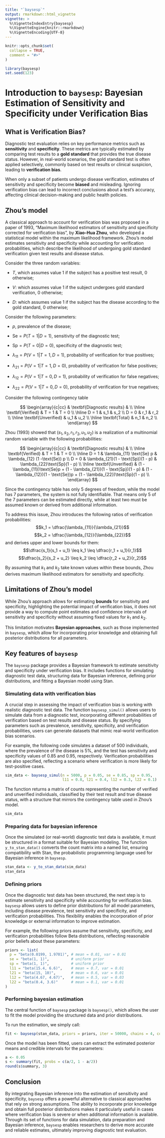 ```yaml
---
title: "`baysesp`"
output: rmarkdown::html_vignette
vignette: >
  %\VignetteIndexEntry{baysesp}
  %\VignetteEngine{knitr::rmarkdown}
  %\VignetteEncoding{UTF-8}
---
```


```r
knitr::opts_chunk$set(
  collapse = TRUE,
  comment = "#>"
)
```

```r
library(baysesp)
set.seed(123)
```

# Introduction to `baysesp`: Bayesian Estimation of Sensitivity and Specificity under Verification Bias

## What is Verification Bias?

Diagnostic test evaluation relies on key performance metrics such as **sensitivity** and **specificity**. These metrics are typically estimated by comparing test results to a **gold standard** that provides the true disease status. However, in real-world scenarios, the gold standard test is often applied selectively, commonly based on test results or clinical suspicion, leading to **verification bias**.

When only a subset of patients undergo disease verification, estimates of sensitivity and specificity become **biased** and misleading. Ignoring verification bias can lead to incorrect conclusions about a test's accuracy, affecting clinical decision-making and public health policies.

## Zhou's model

A classical approach to account for verification bias was proposed in a paper of 1993, "Maximum likelihood estimators of sensitivity and specificity corrected for verification bias", by **Xiao-Hua Zhou**, who developed a statistical model within the maximum likelihood framework. Zhou's model estimates sensitivity and specificity while accounting for verification probabilities, which describe the likelihood of undergoing gold standard verification given test results and disease status.

Consider the three random variables:

- $T$, which assumes value $1$ if the subject has a positive test result, $0$ otherwise;

- $V$: which assumes value $1$ if the subject undergoes gold standard verification, $0$ otherwise;

- $D$: which assumes value $1$ if the subject has the disease according to the gold standard, $0$ otherwise;

Consider the following parameters:

- $p$, prevalence of the disease;

- $\text{Se} = P(T=1|D=1)$, sensitivity of the diagnostic test;

- $\text{Sp} = P(T=0|D=0)$, specificity of the diagnostic test;

- $\lambda_{11}=P(V=1|T=1,D=1)$, probability of verification for true positives;

- $\lambda_{21}=P(V=1|T=1,D=0)$, probability of verification for false positives;

- $\lambda_{12}=P(V=1|T=0,D=1)$, probability of verification for false negatives;

- $\lambda_{22}=P(V=1|T=0,D=0)$, probability of verification for true negatives;



Consider the following contingency table

$$
\begin{array}{c|cc}
 & \textbf{Diagnostic results} &  \\
\hline
\textbf{Verified} & T = 1 & T = 0 \\
\hline
D = 1 & s_1 & s_2 \\
D = 0 & r_1 & r_2 \\
\hline
\textbf{Unverified} & u_1 & u_2 \\
\hline
\textbf{Total} & n_1 & n_2 \\
\end{array}
$$

Zhou (1993) showed that $(s_1, s_2, r_1, r_2, u_1, u_2)$ is a realization of a multinomial random variable with the following probabilities:

$$
\begin{array}{c|cc}
 & \textbf{Diagnostic results} &  \\
\hline
\textbf{Verified} & T = 1 & T = 0 \\
\hline
D = 1 & \lambda_{11} \text{Se} p & \lambda_{12} (1 -\text{Se}) p \\
D = 0 & \lambda_{21}(1 - \text{Sp})(1 - p) & \lambda_{22}\text{Sp}(1 - p) \\
\hline
\textbf{Unverified} & (1 - \lambda_{11})\text{Se}p + (1 - \lambda_{21})(1 - \text{Sp})(1 - p)
 & (1 - \lambda_{12})(1 - \text{Se})p + (1 - \lambda_{22})\text{Sp}(1 - p) \\
\end{array}
$$

Since the contingency table has only 5 degrees of freedom, while the model has 7 parameters, the system is not fully identifiable. That means only 5 of the 7 parameters can be estimated directly, while at least two must be assumed known or derived from additional information.

To address this issue, Zhou introduces the following ratios of verification probabilities: $$k_1 = \dfrac{\lambda_{11}}{\lambda_{21}}$$ $$k_2 = \dfrac{\lambda_{12}}{\lambda_{22}}$$ and derives upper and lower bounds for them: $$\dfrac{s_1}{s_1 + u_1} \leq k_1 \leq \dfrac{r_1 + u_1}{r_1}$$ $$\dfrac{s_2}{s_2 + u_2} \leq k_2 \leq \dfrac{r_2 + u_2}{r_2}$$

By assuming that $k_1$ and $k_2$ take known values within these bounds, Zhou derives maximum likelihood estimators for sensitivity and specificity.

## Limitations of Zhou's model

While Zhou's approach allows for estimating **bounds** for sensitivity and specificity, highlighting the potential impact of verification bias, it does not provide a way to compute point estimates and confidence intervals of sensitivity and specificity without assuming fixed values for $k_1$ and $k_2$.

This limitation motivates **Bayesian approaches**, such as those implemented in `baysesp`, which allow for incorporating prior knowledge and obtaining full posterior distributions for all parameters.



## Key features of `baysesp`
The `baysesp` package provides a Bayesian framework to estimate sensitivity and specificity under verification bias. It includes functions for simulating diagnostic test data, structuring data for Bayesian inference, defining prior distributions, and fitting a Bayesian model using Stan.

### Simulating data with verification bias

A crucial step in assessing the impact of verification bias is working with realistic diagnostic test data. The function `baysesp_simul()` allows users to simulate data from a diagnostic test, incorporating different probabilities of verification based on test results and disease status. By specifying parameters such as prevalence, sensitivity, specificity, and verification probabilities, users can generate datasets that mimic real-world verification bias scenarios.

For example, the following code simulates a dataset of 500 individuals, where the prevalence of the disease is 5%, and the test has sensitivity and specificity values of 0.85 and 0.95, respectively. Verification probabilities are also specified, reflecting a scenario where verification is more likely for test-positive cases.

```r
sim_data <- baysesp_simul(n = 5000, p = 0.05, se = 0.85, sp = 0.95,
                          l11 = 0.8, l21 = 0.4, l12 = 0.3, l22 = 0.1)
```

The function returns a matrix of counts representing the number of verified and unverified individuals, classified by their test result and true disease status, with a structure that mirrors the contingency table used in Zhou’s model.

```r
sim_data
```

### Preparing data for bayesian inference
Once the simulated (or real-world) diagnostic test data is available, it must be structured in a format suitable for Bayesian modeling. The function `y_to_stan_data()` converts the count matrix into a named list, ensuring compatibility with Stan, the probabilistic programming language used for Bayesian inference in `baysesp`.

```r
stan_data <- y_to_stan_data(sim_data)
stan_data
```

### Defining priors

Once the diagnostic test data has been structured, the next step is to estimate sensitivity and specificity while accounting for verification bias. `baysesp` allows users to define prior distributions for all model parameters, including disease prevalence, test sensitivity and specificity, and verification probabilities. This flexibility enables the incorporation of prior knowledge or external information to improve estimation.

For example, the following priors assume that sensitivity, specificity, and verification probabilities follow Beta distributions, reflecting reasonable prior beliefs about these parameters:

```r
priors <- list(
  p = "beta(0.0199, 1.9701)", # mean = 0.01, var = 0.01
  se = "beta(1, 1)",          # uniform prior
  sp = "beta(1, 1)",          # uniform prior
  l11 = "beta(15.4, 6.6)",    # mean = 0.7, var = 0.01
  l21 = "beta(15, 10)",       # mean = 0.6, var = 0.01
  l12 = "beta(4.67, 4.67)",   # mean = 0.5, var = 0.03
  l22 = "beta(0.4, 3.6)"      # mean = 0.1, var = 0.01
)
```

### Performing bayesian estimation

The central function of `baysesp` package is `baysesp()`, which allows the user to fit the model providing the structured data and prior distributions. 

To run the estimation, we simply call:

```r
fit <- baysesp(stan_data, priors = priors, iter = 50000, chains = 4, cores = 4)
```

Once the model has been fitted, users can extract the estimated posterior means and credible intervals for the parameters:

```r
a <- 0.05
s <- summary(fit, probs = c(a/2, 1 - a/2))
round(s$summary, 3)
```

## Conclusion
By integrating Bayesian inference into the estimation of sensitivity and specificity, `baysesp` offers a powerful alternative to classical approaches that rely on strong assumptions. The ability to incorporate prior knowledge and obtain full posterior distributions makes it particularly useful in cases where verification bias is severe or when additional information is available. Through its set of functions for data simulation, data preparation and Bayesian inference, `baysesp` enables researchers to derive more accurate and reliable estimates, ultimately improving diagnostic test evaluation.
